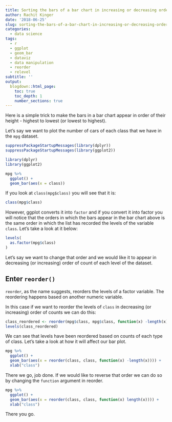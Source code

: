 ```yaml
---
title: Sorting the bars of a bar chart in increasing or decreasing order
author: Rachit Kinger
date: '2018-06-25'
slug: sorting-the-bars-of-a-bar-chart-in-increasing-or-decreasing-order
categories:
  - data science
tags:
  - r
  - ggplot
  - geom_bar
  - dataviz
  - data manipulation
  - reorder
  - relevel
subtitle: ''
output:
  blogdown::html_page:
    toc: true
    toc_depth: 1
    number_sections: true
---
```

Here is a simple trick to make the bars in a bar chart appear in order of their height - highest to lowest (or lowest to highest).   

Let's say we want to plot the number of cars of each class that we have in the `mpg` dataset.  
```r
suppressPackageStartupMessages(library(dplyr))
suppressPackageStartupMessages(library(ggplot2))
```


```r
library(dplyr)
library(ggplot2)
```

```r
mpg %>% 
  ggplot() +
  geom_bar(aes(x = class))
```

If you look at `class(mpg$class)` you will see that it is:  
```r
class(mpg$class)
```

However, ggplot converts it into `factor` and if you convert it into factor you will notice that the orders in which the bars appear in the bar chart above is the same order in which the list has recorded the levels of the variable `class`. Let's take a look at it below:  

```r
levels(
  as.factor(mpg$class)
)
```

Let's say we want to change that order and we would like it to appear in decreasing (or increasing) order of count of each level of the dataset.  

## Enter `reorder()`  

`reorder`, as the name suggests, reorders the levels of a factor variable. The reordering happens based on another numeric variable.  

In this case if we want to reorder the levels of `class` in decreasing (or increasing) order of counts we can do this:  

```r
class_reordered <- reorder(mpg$class, mpg$class, function(x) -length(x))
levels(class_reordered)
```

We can see that levels have been reordered based on counts of each type of class. Let's take a look at how it will affect our bar plot.  

```r
mpg %>% 
  ggplot() +
  geom_bar(aes(x = reorder(class, class, function(x) -length(x)))) +
  xlab("class")
```

There we go, job done. If we would like to reverse that order we can do so by changing the `function` argument in reorder.  

```r
mpg %>% 
  ggplot() +
  geom_bar(aes(x = reorder(class, class, function(x) length(x)))) +
  xlab("class")
```

There you go.  
